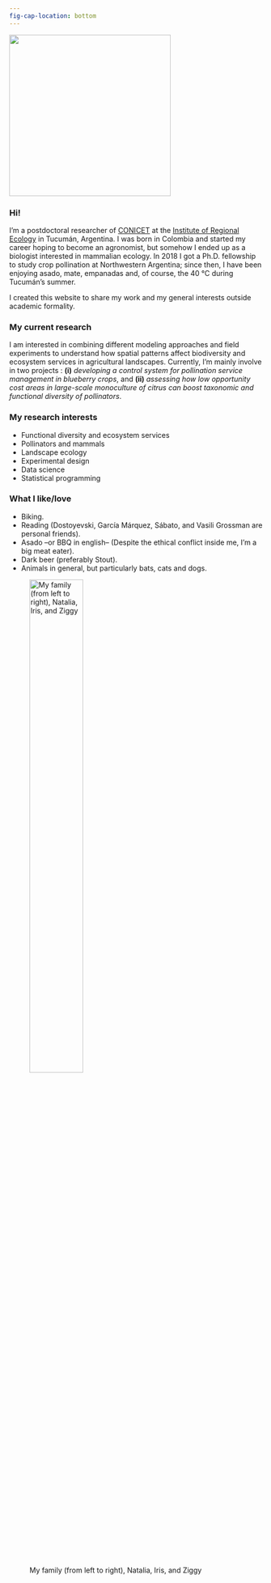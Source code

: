 ```yaml
---
fig-cap-location: bottom
---
```


![](photos/IMG_8708.jpg){fig-align="center" width="319"}

### Hi!

I'm a postdoctoral researcher of [CONICET](https://www.conicet.gov.ar) at the [Institute of Regional Ecology](https://ier.conicet.gov.ar) in Tucumán, Argentina. I was born in Colombia and started my career hoping to become an agronomist, but somehow I ended up as a biologist interested in mammalian ecology. In 2018 I got a Ph.D. fellowship to study crop pollination at Northwestern Argentina; since then, I have been enjoying asado, mate, empanadas and, of course, the 40 °C during Tucumán's summer.

I created this website to share my work and my general interests outside academic formality.

### My current research

I am interested in combining different modeling approaches and field experiments to understand how spatial patterns affect biodiversity and ecosystem services in agricultural landscapes. Currently, I'm mainly involve in two projects : **(i)** *developing a control system for pollination service management in blueberry crops*, and **(ii)** *assessing how low opportunity cost areas in large-scale monoculture of citrus can boost taxonomic and functional diversity of pollinators*. 


### My research interests

-   Functional diversity and ecosystem services
-   Pollinators and mammals
-   Landscape ecology
-   Experimental design
-   Data science 
-   Statistical programming

### What I like/love

-   Biking.
-   Reading (Dostoyevski, García Márquez, Sábato, and Vasili Grossman are personal friends).
-   Asado --or BBQ in english-- (Despite the ethical conflict inside me, I'm a big meat eater).
-   Dark beer (preferably Stout).
-   Animals in general, but particularly bats, cats and dogs.

![My family (from left to right), Natalia, Iris, and Ziggy](photos/intro1.jpg){fig-align="center" width=50%}
